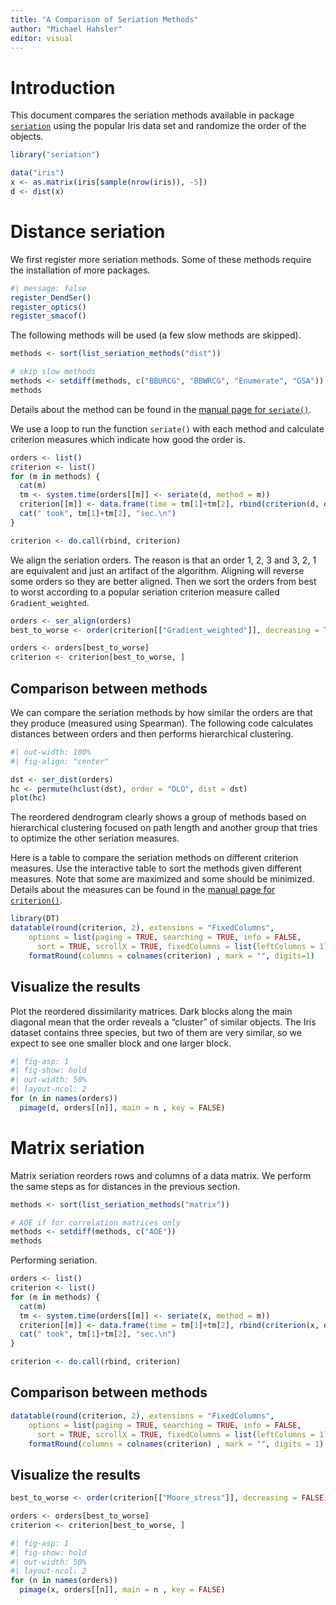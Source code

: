 ```yaml
---
title: "A Comparison of Seriation Methods"
author: "Michael Hahsler"
editor: visual
---
```


# Introduction

This document compares the seriation methods available in package [`seriation`](https://github.com/mhahsler/seriation) using the popular Iris data set and randomize the order of the objects.

```r
library("seriation")

data("iris")
x <- as.matrix(iris[sample(nrow(iris)), -5])
d <- dist(x)
```

# Distance seriation

We first register more seriation methods. Some of these methods require the installation of more packages.

```r
#| message: false
register_DendSer()
register_optics()
register_smacof()
```

The following methods will be used (a few slow methods are skipped).

```r
methods <- sort(list_seriation_methods("dist"))

# skip slow methods
methods <- setdiff(methods, c("BBURCG", "BBWRCG", "Enumerate", "GSA"))
methods 
```

Details about the method can be found in the [manual page for `seriate()`](https://mhahsler.r-universe.dev/seriation/doc/manual.html#seriate).

We use a loop to run the function `seriate()` with each method and calculate criterion measures which indicate how good the order is.

```r
orders <- list()
criterion <- list()
for (m in methods) {
  cat(m)
  tm <- system.time(orders[[m]] <- seriate(d, method = m))
  criterion[[m]] <- data.frame(time = tm[1]+tm[2], rbind(criterion(d, orders[[m]]))) 
  cat(" took", tm[1]+tm[2], "sec.\n")
}

criterion <- do.call(rbind, criterion)
```

We align the seriation orders. The reason is that an order 1, 2, 3 and 3, 2, 1 are equivalent and just an artifact of the algorithm. Aligning will reverse some orders so they are better aligned. Then we sort the orders from best to worst according to a popular seriation criterion measure called `Gradient_weighted`.

```r
orders <- ser_align(orders)
best_to_worse <- order(criterion[["Gradient_weighted"]], decreasing = TRUE)

orders <- orders[best_to_worse]
criterion <- criterion[best_to_worse, ]
```

## Comparison between methods

We can compare the seriation methods by how similar the orders are that they produce (measured using Spearman). The following code calculates distances between orders and then performs hierarchical clustering.

```r
#| out-width: 100%
#| fig-align: "center"

dst <- ser_dist(orders) 
hc <- permute(hclust(dst), order = "OLO", dist = dst)
plot(hc)
```

The reordered dendrogram clearly shows a group of methods based on hierarchical clustering focused on path length and another group that tries to optimize the other seriation measures.

Here is a table to compare the seriation methods on different criterion measures. Use the interactive table to sort the methods given different measures. Note that some are maximized and some should be minimized. Details about the measures can be found in the [manual page for `criterion()`](https://mhahsler.r-universe.dev/seriation/doc/manual.html#criterion).

```r
library(DT)
datatable(round(criterion, 2), extensions = "FixedColumns",
    options = list(paging = TRUE, searching = TRUE, info = FALSE,
      sort = TRUE, scrollX = TRUE, fixedColumns = list(leftColumns = 1))) %>%
    formatRound(columns = colnames(criterion) , mark = "", digits=1)
```

## Visualize the results

Plot the reordered dissimilarity matrices. Dark blocks along the main diagonal mean that the order reveals a "cluster" of similar objects. The Iris dataset contains three species, but two of them are very similar, so we expect to see one smaller block and one larger block.

```r
#| fig-asp: 1
#| fig-show: hold
#| out-width: 50%
#| layout-ncol: 2 
for (n in names(orders))
  pimage(d, orders[[n]], main = n , key = FALSE)
```

# Matrix seriation

Matrix seriation reorders rows and columns of a data matrix. We perform the same steps as for distances in the previous section.

```r
methods <- sort(list_seriation_methods("matrix"))

# AOE if for correlation matrices only
methods <- setdiff(methods, c("AOE"))
methods 
```

Performing seriation.

```r
orders <- list()
criterion <- list()
for (m in methods) {
  cat(m)
  tm <- system.time(orders[[m]] <- seriate(x, method = m))
  criterion[[m]] <- data.frame(time = tm[1]+tm[2], rbind(criterion(x, orders[[m]])))
  cat(" took", tm[1]+tm[2], "sec.\n")
}

criterion <- do.call(rbind, criterion)
```

## Comparison between methods

```r
datatable(round(criterion, 2), extensions = "FixedColumns",
    options = list(paging = TRUE, searching = TRUE, info = FALSE,
      sort = TRUE, scrollX = TRUE, fixedColumns = list(leftColumns = 1))) %>%
    formatRound(columns = colnames(criterion) , mark = "", digits = 1)
```

## Visualize the results

```r
best_to_worse <- order(criterion[["Moore_stress"]], decreasing = FALSE)

orders <- orders[best_to_worse]
criterion <- criterion[best_to_worse, ]
```

```r
#| fig-asp: 1
#| fig-show: hold
#| out-width: 50%
#| layout-ncol: 2 
for (n in names(orders))
  pimage(x, orders[[n]], main = n , key = FALSE)
```

## 
